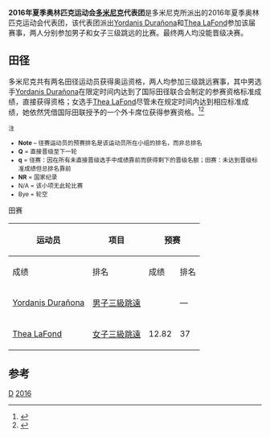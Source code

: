 {{NoteTA|G1=Sports}}
{{Infobox Country Olympics
|NOC=DMA
|games=2016年夏季 
|competitors=2
|sports=1
|flagbearer=[[2016年夏季奧林匹克運動會入場旗手|开幕式]]、闭幕式：[[Yordanys_Durañona|Yordanys Durañona]]（田径）<ref>{{cite web |title=The Flagbearers for the Rio 2016 Opening Ceremony |url=https://stillmed.olympic.org/media/Document%20Library/OlympicOrg/News/2016/08/2016-08-05-Rio-2016-Opening-Ceremony-Flag-Bearers.pdf |publisher=[[国际奥林匹克委员会|International Olympic Committee]] |accessdate=2016-08-05 |date=2016-08-05 |archiveurl=https://web.archive.org/web/20160816094229/https://stillmed.olympic.org/media/Document%20Library/OlympicOrg/News/2016/08/2016-08-05-Rio-2016-Opening-Ceremony-Flag-Bearers.pdf |archivedate=2016-08-16 |deadurl=yes }}</ref><ref>{{cite web|title=The Flagbearers for the Rio 2016 Closing Ceremony|url=https://stillmed.olympic.org/media/Document%20Library/OlympicOrg/News/2016/08/2016-08-21-Rio-2016-Closing-Ceremony-Flag-Bearers.pdf|publisher=International Olympic Committee|accessdate=2016-09-22|date=2016-08-21|archiveurl=https://web.archive.org/web/20160822094245/https://stillmed.olympic.org/media/Document%20Library/OlympicOrg/News/2016/08/2016-08-21-Rio-2016-Closing-Ceremony-Flag-Bearers.pdf|archivedate=2016-08-22|dead-url=no}}</ref>
|officials=
|gold=
|silver=
|bronze=
}}

'''2016年夏季奥林匹克运动会[[多米尼克|多米尼克]]代表团'''是多米尼克所派出的2016年夏季奥林匹克运动会代表团，该代表团派出[[Yordanis_Durañona|Yordanis Durañona]]和[[Thea_LaFond|Thea LaFond]]参加该届赛事，两人分别参加男子和女子三级跳远的比赛。最终两人均没能晋级决赛。

==田径==
{{main|2016年夏季奥林匹克运动会田径比赛}}
多米尼克共有两名田径运动员获得奥运资格，两人均参加三级跳远赛事，其中男选手[[Yordanis_Durañona|Yordanis Durañona]]在限定时间内达到了国际田径联合会制定的参赛资格标准成绩，直接获得资格；女选手[[Thea_LaFond|Thea LaFond]]尽管未在规定时间内达到相应标准成绩，她依然凭借国际田联授予的一个外卡席位获得参赛资格。<ref>{{cite web|last=Stewart|first=Megan|title=Table for one? Meet the 10 smallest delegations at Rio 2016|url=https://www.rio2016.com/en/news/smallest-team-delegation-country-rio-2016-olympic-games|publisher=Rio 2016|date=2016-07-28|accessdate=2016-07-29|archiveurl=https://web.archive.org/web/20160729025328/https://www.rio2016.com/en/news/smallest-team-delegation-country-rio-2016-olympic-games|archivedate=2016-07-29|dead-url=no}}</ref><ref>{{Cite web|url=https://www.dominicavibes.dm/news-207341/|title=Two to represent Dominica at 2016 Olympic Games|publisher=Dominica Vibes News|date=2016-07-18|archive-url=https://web.archive.org/web/20171024205401/https://www.dominicavibes.dm/news-207341/|archive-date=2017-10-24|dead-url=no|access-date=2017-07-18}}</ref>

<small>
;注
*'''Note''' – 径赛运动员的预赛排名是该运动员所在小组的排名，而非总排名
*'''Q''' = 直接晋级至下一轮
*'''q''' = 径赛：因在所有未直接晋级选手中成绩靠前而获得剩下的晋级名额；田赛：未达到晋级标准成绩但总排名靠前
*'''NR''' = 国家纪录
*N/A = 该小项无此轮比赛
*Bye = 轮空
</small>

;田赛
{|class=wikitable style="font-size:90%"
|-
!rowspan="2"|运动员
!rowspan="2"|项目
!colspan="2"|预赛
!colspan="2"|决赛
|-style="font-size:95%"
!成绩
!排名
!成绩
!排名
|-align=center
|align=left|[[Yordanis_Durañona|Yordanis Durañona]]
|align=left|[[2016年夏季奧林匹克運動會田徑男子三級跳遠比賽|男子三級跳遠]]
|{{abbr|NM|无成绩}}
|—
|colspan=2|未晋级
|-align=center
|align=left|[[Thea_LaFond|Thea LaFond]]
|align=left|[[2016年夏季奧林匹克運動會田徑女子三級跳遠比賽|女子三級跳遠]]
|12.82
|37
|colspan=2|未晋级
|}

==参考==
{{Reflist}}

{{Nations at the 2016 Summer Olympics}}

[[Category:2016年夏季奧林匹克運動會代表團|D]]
[[Category:奧林匹克運動會多米尼克代表團|2016]]
